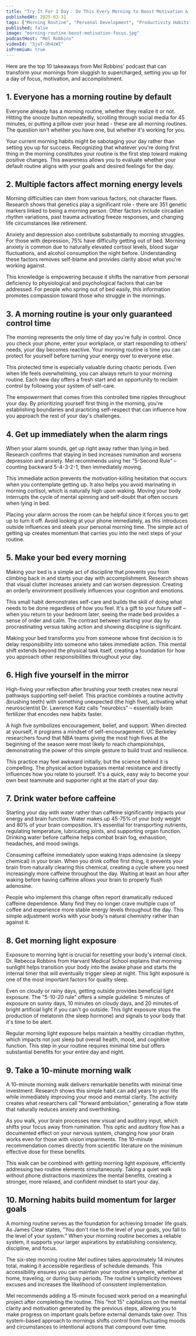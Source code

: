 ```yaml
---
title: "Try It For 1 Day： Do This Every Morning to Boost Motivation & Focus"
publishedAt: 2025-03-31
tags: ["Morning Routine", "Personal Development", "Productivity Habits"]
published: false
image: "morning-routine-boost-motivation-focus.jpg"
podcastHost: "Mel Robbins"
videoId: "5juT-Oh4zWI"
isPremium: true
---
```



<PodcastSummaryPageLayout frontmatter={frontmatter}>

Here are the top 10 takeaways from Mel Robbins' podcast that can transform your mornings from sluggish to supercharged, setting you up for a day of focus, motivation, and accomplishment.

## 1. Everyone has a morning routine by default

Everyone already has a morning routine, whether they realize it or not. Hitting the snooze button repeatedly, scrolling through social media for 45 minutes, or putting a pillow over your head - these are all morning routines. The question isn't whether you have one, but whether it's working for you.

Your current morning habits might be sabotaging your day rather than setting you up for success. Recognizing that whatever you're doing first thing in the morning constitutes your routine is the first step toward making positive changes. This awareness allows you to evaluate whether your default routine aligns with your goals and desired feelings for the day.

## 2. Multiple factors affect morning energy levels

Morning difficulties can stem from various factors, not character flaws. Research shows that genetics play a significant role - there are 351 genetic markers linked to being a morning person. Other factors include circadian rhythm variations, past trauma activating freeze responses, and changing life circumstances like retirement.

Anxiety and depression also contribute substantially to morning struggles. For those with depression, 75% have difficulty getting out of bed. Morning anxiety is common due to naturally elevated cortisol levels, blood sugar fluctuations, and alcohol consumption the night before. Understanding these factors removes self-blame and provides clarity about what you're working against.

This knowledge is empowering because it shifts the narrative from personal deficiency to physiological and psychological factors that can be addressed. For people who spring out of bed easily, this information promotes compassion toward those who struggle in the mornings.

## 3. A morning routine is your only guaranteed control time

The morning represents the only time of day you're fully in control. Once you check your phone, enter your workplace, or start responding to others' needs, your day becomes reactive. Your morning routine is time you can protect for yourself before turning your energy over to everyone else.

This protected time is especially valuable during chaotic periods. Even when life feels overwhelming, you can always return to your morning routine. Each new day offers a fresh start and an opportunity to reclaim control by following your system of self-care.

The empowerment that comes from this controlled time ripples throughout your day. By prioritizing yourself first thing in the morning, you're establishing boundaries and practicing self-respect that can influence how you approach the rest of your day's challenges.

## 4. Get up immediately when the alarm rings

When your alarm sounds, get up right away rather than lying in bed. Research confirms that staying in bed increases rumination and worsens depression and anxiety. Mel recommends using her "5-Second Rule" – counting backward 5-4-3-2-1, then immediately moving.

This immediate action prevents the motivation-killing hesitation that occurs when you contemplate getting up. It also helps you avoid marinating in morning cortisol, which is naturally high upon waking. Moving your body interrupts the cycle of mental spinning and self-doubt that often occurs when lying in bed.

Placing your alarm across the room can be helpful since it forces you to get up to turn it off. Avoid looking at your phone immediately, as this introduces outside influences and steals your personal morning time. The simple act of getting up creates momentum that carries you into the next steps of your routine.

## 5. Make your bed every morning

Making your bed is a simple act of discipline that prevents you from climbing back in and starts your day with accomplishment. Research shows that visual clutter increases anxiety and can worsen depression. Creating an orderly environment positively influences your cognition and emotions.

This small habit demonstrates self-care and builds the skill of doing what needs to be done regardless of how you feel. It's a gift to your future self – when you return to your bedroom later, seeing the made bed provides a sense of order and calm. The contrast between starting your day by procrastinating versus taking action and showing discipline is significant.

Making your bed transforms you from someone whose first decision is to delay responsibility into someone who takes immediate action. This mental shift extends beyond the physical task itself, creating a foundation for how you approach other responsibilities throughout your day.

## 6. High five yourself in the mirror

High-fiving your reflection after brushing your teeth creates new neural pathways supporting self-belief. This practice combines a routine activity (brushing teeth) with something unexpected (the high five), activating what neuroscientist Dr. Lawrence Katz calls "neurobics" – essentially brain fertilizer that encodes new habits faster.

A high five symbolizes encouragement, belief, and support. When directed at yourself, it programs a mindset of self-encouragement. UC Berkeley researchers found that NBA teams giving the most high fives at the beginning of the season were most likely to reach championships, demonstrating the power of this simple gesture to build trust and resilience.

This practice may feel awkward initially, but the science behind it is compelling. The physical action bypasses mental resistance and directly influences how you relate to yourself. It's a quick, easy way to become your own best teammate and supporter right at the start of your day.

## 7. Drink water before caffeine

Starting your day with water rather than caffeine significantly impacts your energy and brain function. Water makes up 45-75% of your body weight and 80% of your brain composition. It's essential for transporting nutrients, regulating temperature, lubricating joints, and supporting organ function. Drinking water before caffeine helps combat brain fog, exhaustion, headaches, and mood swings.

Consuming caffeine immediately upon waking traps adenosine (a sleepy chemical) in your brain. When you drink coffee first thing, it prevents your brain from naturally clearing this chemical, creating a cycle where you need increasingly more caffeine throughout the day. Waiting at least an hour after waking before having caffeine allows your brain to properly flush adenosine.

People who implement this change often report dramatically reduced caffeine dependence. Many find they no longer crave multiple cups of coffee and experience more stable energy levels throughout the day. This simple adjustment works with your body's natural chemistry rather than against it.

## 8. Get morning light exposure

Exposure to morning light is crucial for resetting your body's internal clock. Dr. Rebecca Robbins from Harvard Medical School explains that morning sunlight helps transition your body into the awake phase and starts the internal timer that will eventually trigger sleep at night. This light exposure is one of the most important factors for quality sleep.

Even on cloudy or rainy days, getting outside provides beneficial light exposure. The "5-10-20 rule" offers a simple guideline: 5 minutes of exposure on sunny days, 10 minutes on cloudy days, and 20 minutes of bright artificial light if you can't go outside. This light exposure stops the production of melatonin (the sleep hormone) and signals to your body that it's time to be alert.

Regular morning light exposure helps maintain a healthy circadian rhythm, which impacts not just sleep but overall health, mood, and cognitive function. This step in your routine requires minimal time but offers substantial benefits for your entire day and night.

## 9. Take a 10-minute morning walk

A 10-minute morning walk delivers remarkable benefits with minimal time investment. Research shows this simple habit can add years to your life while immediately improving your mood and mental clarity. The activity creates what researchers call "forward ambulation," generating a flow state that naturally reduces anxiety and overthinking.

As you walk, your brain processes new visual and auditory input, which shifts your focus away from rumination. This optic and auditory flow has a documented effect on your nervous system, changing how your brain works even for those with vision impairments. The 10-minute recommendation comes directly from scientific literature on the minimum effective dose for these benefits.

This walk can be combined with getting morning light exposure, efficiently addressing two routine elements simultaneously. Taking a quiet walk without phone distractions maximizes the mental benefits, creating a stronger, more relaxed, and confident mindset to start your day.

## 10. Morning habits build momentum for larger goals

A morning routine serves as the foundation for achieving broader life goals. As James Clear states, "You don't rise to the level of your goals, you fall to the level of your system." When your morning routine becomes a reliable system, it supports your larger aspirations by establishing consistency, discipline, and focus.

The six-step morning routine Mel outlines takes approximately 14 minutes total, making it accessible regardless of schedule demands. This accessibility ensures you can maintain your routine anywhere, whether at home, traveling, or during busy periods. The routine's simplicity removes excuses and increases the likelihood of consistent implementation.

Mel recommends adding a 15-minute focused work period on a meaningful project after completing the routine. This "hot 15" capitalizes on the mental clarity and motivation generated by the previous steps, allowing you to make progress on important goals before external demands take over. This system-based approach to mornings shifts control from fluctuating moods and circumstances to intentional actions that compound over time.

</PodcastSummaryPageLayout>
